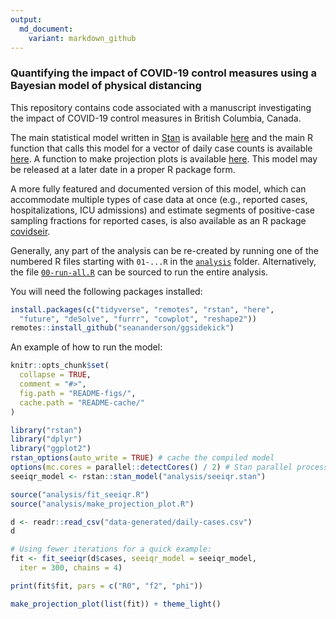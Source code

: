 ```yaml
---
output:
  md_document:
    variant: markdown_github
---
```


<!-- README.md is generated from README.Rmd. Please edit that file -->

### Quantifying the impact of COVID-19 control measures using a Bayesian model of physical distancing

This repository contains code associated with a manuscript investigating the impact of COVID-19 control measures in British Columbia, Canada.

The main statistical model written in [Stan](https://mc-stan.org/) is available [here](analysis/seeiqr.stan) and the main R function that calls this model for a vector of daily case counts is available [here](analysis/fit_seeiqr.R). A function to make projection plots is available [here](analysis/make_projection_plot.R). This model may be released at a later date in a proper R package form.

A more fully featured and documented version of this model, which can accommodate multiple types of case data at once (e.g., reported cases, hospitalizations, ICU admissions) and estimate segments of positive-case sampling fractions for reported cases, is also available as an R package [covidseir](https://github.com/seananderson/covidseir).

Generally, any part of the analysis can be re-created by running one of the numbered R files starting with `01-...R` in the [`analysis`](analysis) folder. Alternatively, the file [`00-run-all.R`](analysis/00-run-all.R) can be sourced to run the entire analysis.

You will need the following packages installed:

```r
install.packages(c("tidyverse", "remotes", "rstan", "here", 
  "future", "deSolve", "furrr", "cowplot", "reshape2"))
remotes::install_github("seananderson/ggsidekick")
```

An example of how to run the model:

```r
knitr::opts_chunk$set(
  collapse = TRUE,
  comment = "#>",
  fig.path = "README-figs/",
  cache.path = "README-cache/"
)
```

```r
library("rstan")
library("dplyr")
library("ggplot2")
rstan_options(auto_write = TRUE) # cache the compiled model
options(mc.cores = parallel::detectCores() / 2) # Stan parallel processing
seeiqr_model <- rstan::stan_model("analysis/seeiqr.stan")

source("analysis/fit_seeiqr.R")
source("analysis/make_projection_plot.R")

d <- readr::read_csv("data-generated/daily-cases.csv")
d
```

```r
# Using fewer iterations for a quick example:
fit <- fit_seeiqr(d$cases, seeiqr_model = seeiqr_model,
  iter = 300, chains = 4)
```

```r
print(fit$fit, pars = c("R0", "f2", "phi"))
```

```r
make_projection_plot(list(fit)) + theme_light()
```

